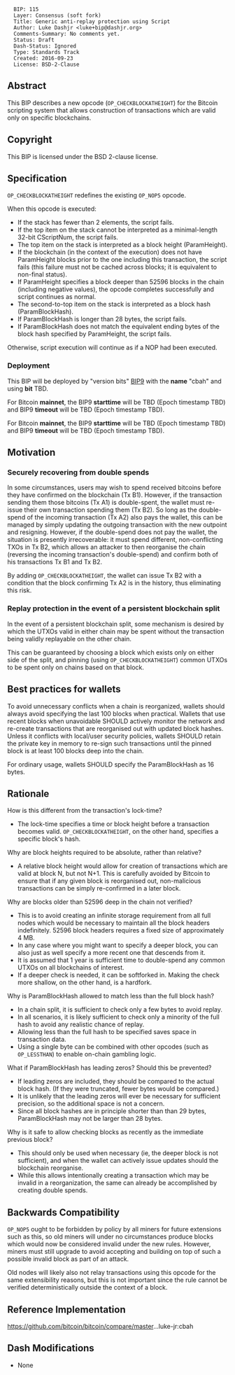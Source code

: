 <pre>
  BIP: 115
  Layer: Consensus (soft fork)
  Title: Generic anti-replay protection using Script
  Author: Luke Dashjr <luke+bip@dashjr.org>
  Comments-Summary: No comments yet.
  Status: Draft
  Dash-Status: Ignored
  Type: Standards Track
  Created: 2016-09-23
  License: BSD-2-Clause
</pre>

==Abstract==

This BIP describes a new opcode (<code>OP_CHECKBLOCKATHEIGHT</code>) for the Bitcoin scripting system that allows construction of transactions which are valid only on specific blockchains.

==Copyright==

This BIP is licensed under the BSD 2-clause license.

==Specification==

<code>OP_CHECKBLOCKATHEIGHT</code> redefines the existing <code>OP_NOP5</code> opcode.

When this opcode is executed:

* If the stack has fewer than 2 elements, the script fails.
* If the top item on the stack cannot be interpreted as a minimal-length 32-bit CScriptNum, the script fails.
* The top item on the stack is interpreted as a block height (ParamHeight).
* If the blockchain (in the context of the execution) does not have ParamHeight blocks prior to the one including this transaction, the script fails (this failure must not be cached across blocks; it is equivalent to non-final status).
* If ParamHeight specifies a block deeper than 52596 blocks in the chain (including negative values), the opcode completes successfully and script continues as normal.
* The second-to-top item on the stack is interpreted as a block hash (ParamBlockHash).
* If ParamBlockHash is longer than 28 bytes, the script fails.
* If ParamBlockHash does not match the equivalent ending bytes of the block hash specified by ParamHeight, the script fails.

Otherwise, script execution will continue as if a NOP had been executed.

===Deployment===

This BIP will be deployed by "version bits" [[bip-0009.mediawiki|BIP9]] with the '''name''' "cbah" and using '''bit''' TBD.

For Bitcoin '''mainnet''', the BIP9 '''starttime''' will be TBD (Epoch timestamp TBD) and BIP9 '''timeout''' will be TBD (Epoch timestamp TBD).

For Bitcoin '''mainnet''', the BIP9 '''starttime''' will be TBD (Epoch timestamp TBD) and BIP9 '''timeout''' will be TBD (Epoch timestamp TBD).

==Motivation==

===Securely recovering from double spends===

In some circumstances, users may wish to spend received bitcoins before they have confirmed on the blockchain (Tx B1).
However, if the transaction sending them those bitcoins (Tx A1) is double-spent, the wallet must re-issue their own transaction spending them (Tx B2).
So long as the double-spend of the incoming transaction (Tx A2) also pays the wallet, this can be managed by simply updating the outgoing transaction with the new outpoint and resigning.
However, if the double-spend does not pay the wallet, the situation is presently irrecoverable:
it must spend different, non-conflicting TXOs in Tx B2, which allows an attacker to then reorganise the chain (reversing the incoming transaction's double-spend) and confirm both of his transactions Tx B1 and Tx B2.

By adding <code>OP_CHECKBLOCKATHEIGHT</code>, the wallet can issue Tx B2 with a condition that the block confirming Tx A2 is in the history, thus eliminating this risk.

===Replay protection in the event of a persistent blockchain split===

In the event of a persistent blockchain split, some mechanism is desired by which the UTXOs valid in either chain may be spent without the transaction being validly replayable on the other chain.

This can be guaranteed by choosing a block which exists only on either side of the split, and pinning (using <code>OP_CHECKBLOCKATHEIGHT</code>) common UTXOs to be spent only on chains based on that block.

==Best practices for wallets==

To avoid unnecessary conflicts when a chain is reorganized, wallets should always avoid specifying the last 100 blocks when practical.
Wallets that use recent blocks when unavoidable SHOULD actively monitor the network and re-create transactions that are reorganised out with updated block hashes.
Unless it conflicts with local/user security policies, wallets SHOULD retain the private key in memory to re-sign such transactions until the pinned block is at least 100 blocks deep into the chain.

For ordinary usage, wallets SHOULD specify the ParamBlockHash as 16 bytes.

==Rationale==

How is this different from the transaction's lock-time?

* The lock-time specifies a time or block height before a transaction becomes valid. <code>OP_CHECKBLOCKATHEIGHT</code>, on the other hand, specifies a specific block's hash.

Why are block heights required to be absolute, rather than relative?

* A relative block height would allow for creation of transactions which are valid at block N, but not N+1. This is carefully avoided by Bitcoin to ensure that if any given block is reorganised out, non-malicious transactions can be simply re-confirmed in a later block.

Why are blocks older than 52596 deep in the chain not verified?

* This is to avoid creating an infinite storage requirement from all full nodes which would be necessary to maintain all the block headers indefinitely. 52596 block headers requires a fixed size of approximately 4 MB.
* In any case where you might want to specify a deeper block, you can also just as well specify a more recent one that descends from it.
* It is assumed that 1 year is sufficient time to double-spend any common UTXOs on all blockchains of interest.
* If a deeper check is needed, it can be softforked in. Making the check more shallow, on the other hand, is a hardfork.

Why is ParamBlockHash allowed to match less than the full block hash?

* In a chain split, it is sufficient to check only a few bytes to avoid replay.
* In all scenarios, it is likely sufficient to check only a minority of the full hash to avoid any realistic chance of replay.
* Allowing less than the full hash to be specified saves space in transaction data.
* Using a single byte can be combined with other opcodes (such as <code>OP_LESSTHAN</code>) to enable on-chain gambling logic.

What if ParamBlockHash has leading zeros? Should this be prevented?

* If leading zeros are included, they should be compared to the actual block hash. (If they were truncated, fewer bytes would be compared.)
* It is unlikely that the leading zeros will ever be necessary for sufficient precision, so the additional space is not a concern.
* Since all block hashes are in principle shorter than than 29 bytes, ParamBlockHash may not be larger than 28 bytes.

Why is it safe to allow checking blocks as recently as the immediate previous block?

* This should only be used when necessary (ie, the deeper block is not sufficient), and when the wallet can actively issue updates should the blockchain reorganise.
* While this allows intentionally creating a transaction which may be invalid in a reorganization, the same can already be accomplished by creating double spends.

==Backwards Compatibility==

<code>OP_NOP5</code> ought to be forbidden by policy by all miners for future extensions such as this, so old miners will under no circumstances produce blocks which would now be considered invalid under the new rules.
However, miners must still upgrade to avoid accepting and building on top of such a possible invalid block as part of an attack.

Old nodes will likely also not relay transactions using this opcode for the same extensibility reasons, but this is not important since the rule cannot be verified deterministically outside the context of a block.

==Reference Implementation==

https://github.com/bitcoin/bitcoin/compare/master...luke-jr:cbah

==Dash Modifications==
* None
